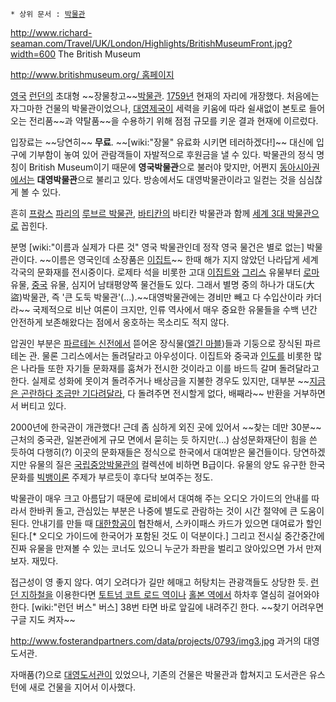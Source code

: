 * 상위 문서 : [[박물관]]

http://www.richard-seaman.com/Travel/UK/London/Highlights/BritishMuseumFront.jpg?width=600
The British Museum

[[http://www.britishmuseum.org/ 홈페이지]] 

[[영국]] [[런던]]의 초대형 ~~장물창고~~[[박물관]]. [[1759년]] 현재의 자리에 개장했다. 처음에는 자그마한 건물의 박물관이었으나, [[대영제국]]이 세력을 키움에 따라 쉴새없이 본토로 들어오는 전리품~~과 약탈품~~을 수용하기 위해 점점 규모를 키운 결과 현재에 이르렀다. 

입장료는 ~~당연히~~ '''무료'''. ~~[wiki:"장물" 유료화 시키면 테러하겠다!]~~ 대신에 입구에 기부함이 놓여 있어 관람객들이 자발적으로 후원금을 낼 수 있다. 박물관의 정식 명칭이 British Museum이기 때문에 '''영국박물관'''으로 불러야 맞지만, 어쩐지 [[동아시아]]권에서는 '''대영박물관'''으로 불리고 있다. 방송에서도 대영박물관이라고 일컫는 것을 심심찮게 볼 수 있다.

흔히 [[프랑스]] [[파리]]의 [[루브르 박물관]], [[바티칸]]의 바티칸 박물관과 함께 [[세계 3대 박물관]]으로 꼽힌다.

분명 [wiki:"이름과 실제가 다른 것" 영국 박물관인데 정작 영국 물건은 별로 없는] 박물관이다. ~~이름은 영국인데 소장품은 [[이집트]]~~ 한때 해가 지지 않았던 나라답게 세계 각국의 문화재를 전시중이다. 로제타 석을 비롯한 고대 [[이집트]]와 [[그리스]] 유물부터 [[로마]] 유물, [[중국]] 유물, 심지어 남태평양쪽 물건들도 있다. 그래서 별명 중의 하나가 대도(大盜)박물관, 즉 '큰 도둑 박물관'(...).~~대영박물관에는 경비만 빼고 다 수입산이라 카더라~~ 국제적으로 비난 여론이 크지만, 인류 역사에서 매우 중요한 유물들을 수백 년간 안전하게 보존해왔다는 점에서 옹호하는 목소리도 적지 않다. 

압권인 부분은 [[파르테논 신전]]에서 뜯어온 장식물([[엘긴 마블]])들과 기둥으로 장식된 파르테논 관. 물론 그리스에서는 돌려달라고 아우성이다. 이집트와 중국과 [[인도]]를 비롯한 많은 나라들 또한 자기들 문화재를 훔쳐가 전시한 것이라고 이를 바드득 갈며 돌려달라고 한다. 실제로 성화에 못이겨 돌려주거나 배상금을 지불한 경우도 있지만, 대부분 ~~[[지금은 곤란하다 조금만 기다려달라]], 다 돌려주면 전시할게 없다, 배째라~~ 반환을 거부하면서 버티고 있다.

2000년에 한국관이 개관했다! 근데 좀 심하게 외진 곳에 있어서 ~~찾는 데만 30분~~ 근처의 중국관, 일본관에게 규모 면에서 묻히는 듯 하지만(...) 삼성문화재단이 힘을 쓴 듯하여 다행히(?) 이곳의 문화재들은 정식으로 한국에서 대여받은 물건들이다. 당연하겠지만 유물의 질은 [[국립중앙박물관]]의 컬렉션에 비하면 B급이다. 유물의 양도 유구한 한국 문화를 [[빅뱅이론]] 주제가 부르듯이 후다닥 보여주는 정도.

박물관이 매우 크고 아름답기 때문에 로비에서 대여해 주는 오디오 가이드의 안내를 따라서 한바퀴 돌고, 관심있는 부분은 나중에 별도로 관람하는 것이 시간 절약에 큰 도움이 된다. 안내기를 만들 때 [[대한항공]]이 협찬해서, 스카이패스 카드가 있으면 대여료가 할인된다.[* 오디오 가이드에 한국어가 포함된 것도 이 덕분이다.] 그리고 전시실 중간중간에 진짜 유물을 만져볼 수 있는 코너도 있으니 누군가 좌판을 벌리고 앉아있으면 가서 만져보자. 재밌다.

접근성이 영 좋지 않다. 여기 오려다가 길만 헤매고 허탕치는 관광객들도 상당한 듯. [[런던 지하철]]을 이용한다면 [[토트넘 코트 로드 역]]이나 [[홀본 역]]에서 하차후 열심히 걸어와야 한다. [wiki:"런던 버스" 버스] 38번 타면 바로 앞길에 내려주긴 한다. ~~찾기 어려우면 구글 지도 켜자~~

http://www.fosterandpartners.com/data/projects/0793/img3.jpg
과거의 대영도서관.

자매품(?)으로 [[대영도서관]]이 있었으나, 기존의 건물은 박물관과 합쳐지고 도서관은 유스턴에 새로 건물을 지어서 이사했다.
